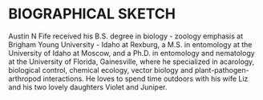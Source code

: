 # BIOGRAPHICAL SKETCH {-}

Austin N Fife received his B.S. degree in biology - zoology emphasis at Brigham Young University - Idaho at Rexburg, a M.S. in entomology at the University of Idaho at Moscow, and a Ph.D. in entomology and nematology at the University of Florida, Gainesville, where he specialized in acarology, biological control, chemical ecology, vector biology and plant-pathogen-arthropod interactions. He loves to spend time outdoors with his wife Liz and his two lovely daughters Violet and Juniper.